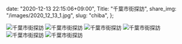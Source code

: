   date: "2020-12-13 22:15:06+09:00",
  Title: "千葉市街探訪",
  share_img: "/images/2020_12_13_1.jpg",
  slug: "chiba",
};

![千葉市街探訪](/images/2020_12_13_1.jpg)
![千葉市街探訪](/images/2020_12_13_2.jpg)
![千葉市街探訪](/images/2020_12_13_3.jpg)
![千葉市街探訪](/images/2020_12_13_4.jpg)
![千葉市街探訪](/images/2020_12_13_5.jpg)
![千葉市街探訪](/images/2020_12_13_6.jpg)
